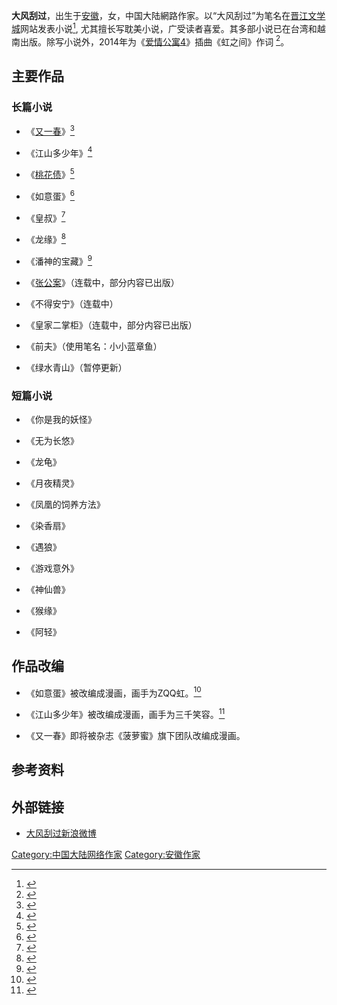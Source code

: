 {{refimprove|time=2015-08-14T07:45:28+00:00}}
'''大风刮过'''{{BD|1984年|7月29日||}}，出生于[[安徽省|安徽]]，女，中国大陆網路作家。以“大风刮过”为笔名在[[晋江文学城|晋江文学城]]网站发表小说<ref>{{Cite web|url = http://www.jjwxc.net/oneauthor.php?authorid=39758 |title = 大风刮过晋江专栏  |accessdate = |author = |date = |publisher = |language =}}</ref>, 尤其擅长写耽美小说，广受读者喜爱。其多部小说已在台湾和越南出版。除写小说外，2014年为《[[爱情公寓4|爱情公寓4]]》插曲《虹之间》作词 <ref>{{Cite web|url = http://mojim.com/cny121124x2x1.htm|title = 虹之间|accessdate = |author = |date = |publisher = 魔镜歌词网|language = zh-cn}} </ref>。
== 主要作品 ==

=== 长篇小说 ===
*《[[又一春|又一春]]》<ref> {{Cite book | author = 大风刮过 | title = 又一春 | location =  | publisher = S.A | date = 2006年6月28日 | pages =  | ISBN = 9789867064202 | accessdate =  | url = http://www.jjwxc.net/onebook.php?novelid=47943 | language = 中文 | quote =  }} </ref>

*《江山多少年》<ref> {{Cite book | author = 大风刮过 | title = 江山多少年 | location =  | publisher = 威向文化 | date = 2008年7月8日 | pages =  | ISBN =  9789862061947 | accessdate =  | url = http://www.jjwxc.net/onebook.php?novelid=84897 | language = 中文 | quote =  }} </ref>

*《[[桃花债|桃花债]]》<ref> {{Cite book | author = 大风刮过 | title = 桃花债 | location =  | publisher = 威向文化 | date = 2008年2月20日 | pages =  | ISBN = 9789862060971 | accessdate =  | url = http://www.jjwxc.net/onebook.php?novelid=157075 | language = 中文 | quote =  }} </ref>

*《如意蛋》<ref> {{Cite book | author = 大风刮过 | title = 如意蛋 | location =  | publisher = 新世界出版社 | date = 2008年7月1日 | pages =  | ISBN = 9787510428722 | accessdate =  | url = http://www.jjwxc.net/onebook.php?novelid=246438 | language = 中文 | quote =  }} </ref>

*《皇叔》<ref> {{Cite book | author = 大风刮过 | title = 皇叔 | location =  | publisher = 新世界出版社 | date = 2013年1月1日 | pages =  | ISBN = 9787510435393 | accessdate =  | url = http://www.jjwxc.net/onebook.php?novelid=457321 | language = 中文 | quote =  }} </ref>

*《龙缘》<ref> {{Cite book | author = 大风刮过 | title = 龙缘  | location =  | publisher = 新世界出版社 | date = 2012年4月1日 | pages =  | ISBN = 9787510424946 | accessdate =  | url = http://www.jjwxc.net/onebook.php?novelid=493502 | language = 中文 | quote =  }} </ref>

*《潘神的宝藏》<ref> {{Cite book | author = 大风刮过 | title = 潘神的宝藏  | location =  | publisher = 新世界出版社 | date = 2011年9月1日 | pages =  | ISBN = 9787510421433 | accessdate =  | url = | language = 中文 | quote =  }} </ref>

*《[[张公案|张公案]]》（连载中，部分内容已出版）

*《不得安宁》（连载中）

*《皇家二掌柜》（连载中，部分内容已出版）

* 《前夫》（使用笔名：小小蓝章鱼）

* 《绿水青山》（暂停更新）

=== 短篇小说 ===

*《你是我的妖怪》

*《无为长悠》

*《龙龟》

*《月夜精灵》

*《凤凰的饲养方法》

*《染香扇》

*《遇狼》

*《游戏意外》

*《神仙兽》

*《猴缘》

*《阿轻》

== 作品改编 ==

*《如意蛋》被改编成漫画，画手为ZQQ虹。<ref> {{Cite book | author = 大风刮过，ZQQ虹 | title = 如意蛋 | location =  | publisher = 光明日报出版社 | date = 2012年5月1日 | pages =  | ISBN = 9787511223593 | accessdate =  | url = http://ac.qq.com/Comic/comicInfo/id/519152 | language = 中文 | quote =  }} </ref>

*《江山多少年》被改编成漫画，画手为三千笑容。<ref> {{Cite book | author = 大风刮过，三千笑容 | title = 江山多少年 | location =  | publisher = 光明日报出版社 | date = | pages =  | ISBN = 9787511222312 | accessdate =  | url = | language = 中文 | quote =  }} </ref>

*《又一春》即将被杂志《菠萝蜜》旗下团队改编成漫画。

== 参考资料 ==
<references />

== 外部链接 ==
* [http://weibo.com/u/1391954182 大风刮过新浪微博]

{{DEFAULTSORT:D}}
[[Category:中国大陆网络作家|Category:中国大陆网络作家]]
[[Category:安徽作家|Category:安徽作家]]